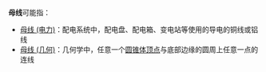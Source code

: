 '''母线'''可能指：
*[[母线_(电力)|母线 (电力)]]：配电系统中，配电盘、配电箱、变电站等使用的导电的铜线或铝线
*[[母线_(几何)|母线 (几何)]]：几何学中，任意一个[[圆锥体|圆锥体]][[頂點_(幾何)|顶点]]与底部边缘的圆周上任意一点的连线
{{Disambig|cat=二字消歧义}}
